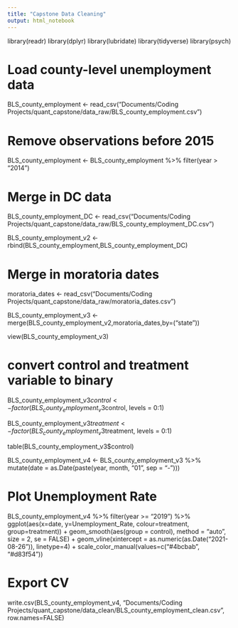 ```yaml
---
title: "Capstone Data Cleaning"
output: html_notebook
---
```


library(readr)
library(dplyr)
library(lubridate)
library(tidyverse)
library(psych)

# Load county-level unemployment data

BLS_county_employment <- read_csv("Documents/Coding Projects/quant_capstone/data_raw/BLS_county_employment.csv")


# Remove observations before 2015

BLS_county_employment <- BLS_county_employment %>% filter(year > "2014")


# Merge in DC data

BLS_county_employment_DC <- read_csv("Documents/Coding Projects/quant_capstone/data_raw/BLS_county_employment_DC.csv")

BLS_county_employment_v2 <- rbind(BLS_county_employment,BLS_county_employment_DC)


# Merge in moratoria dates

moratoria_dates <- read_csv("Documents/Coding Projects/quant_capstone/data_raw/moratoria_dates.csv")

BLS_county_employment_v3 <- merge(BLS_county_employment_v2,moratoria_dates,by=("state"))

view(BLS_county_employment_v3)

# convert control and treatment variable to binary

BLS_county_employment_v3$control <- factor(BLS_county_employment_v3$control,
                            levels = 0:1)
                            
BLS_county_employment_v3$treatment <- factor(BLS_county_employment_v3$treatment,
                            levels = 0:1)
                            
table(BLS_county_employment_v3$control)

BLS_county_employment_v4 <- BLS_county_employment_v3 %>% 
  mutate(date = as.Date(paste(year, month, "01", sep = "-")))

# Plot Unemployment Rate

BLS_county_employment_v4 %>% 
  filter(year >= "2019") %>%
  ggplot(aes(x=date, y=Unemployment_Rate, colour=treatment, group=treatment)) +        geom_smooth(aes(group = control), method = "auto", size = 2, se = FALSE) +
  geom_vline(xintercept = as.numeric(as.Date("2021-08-26")), linetype=4) +         scale_color_manual(values=c("#4bcbab", "#d83f54"))

# Export CV

write.csv(BLS_county_employment_v4, "Documents/Coding Projects/quant_capstone/data_clean/BLS_county_employment_clean.csv", row.names=FALSE)